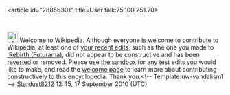 <article id="28856301" title=User talk:75.100.251.70>
	<talkpage id="28856301" title="User talk:75.100.251.70">
[[File:Information.svg|25px|alt=]] Welcome to Wikipedia. Although everyone is welcome to contribute to Wikipedia, at least one of [[Special:Contributions/75.100.251.70|your recent edits]], such as the one you made to [[:Rebirth (Futurama)]], did not appear to be constructive and has been [[Help:Reverting|reverted]] or removed. Please use [[Wikipedia:Sandbox|the sandbox]] for any test edits you would like to make, and read the [[Wikipedia:Welcoming committee/Welcome to Wikipedia|welcome page]] to learn more about contributing constructively to this encyclopedia. Thank you.&lt;!-- Template:uw-vandalism1 --&gt; [[User:Stardust8212|Star]][[User talk:Stardust8212|dust]][[Special:Contributions/Stardust8212|8212]] 12:45, 17 September 2010 (UTC)
	</talkpage>
</article>